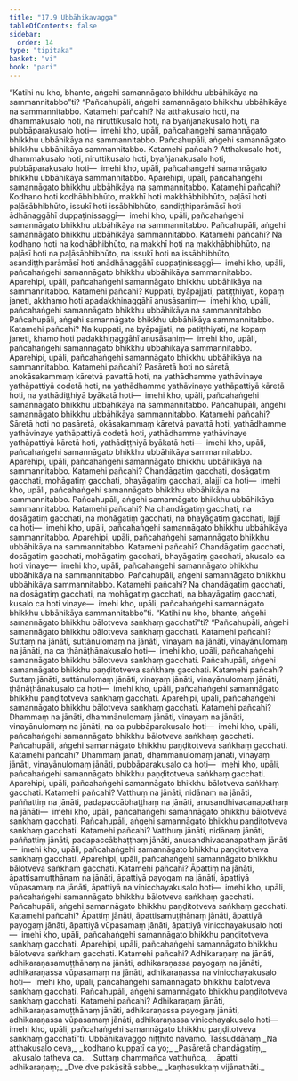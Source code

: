 ```yaml
---
title: "17.9 Ubbāhikavagga"
tableOfContents: false
sidebar:
  order: 14
type: "tipitaka"
basket: "vi"
book: "pari"
---
```



<DynamicBreadcrumb />

<Division number="455" book="pari" bookNo="5" page="342">

<Paragraph number="2107" book="pari">
“Katihi nu kho, bhante, aṅgehi samannāgato bhikkhu ubbāhikāya na sammannitabbo”ti?
</Paragraph>

<Paragraph number="2108" book="pari">
“Pañcahupāli, aṅgehi samannāgato bhikkhu ubbāhikāya na sammannitabbo. Katamehi pañcahi? Na atthakusalo hoti, na dhammakusalo hoti, na niruttikusalo hoti, na byañjanakusalo hoti, na pubbāparakusalo hoti—  imehi kho, upāli, pañcahaṅgehi samannāgato bhikkhu ubbāhikāya na sammannitabbo. Pañcahupāli, aṅgehi samannāgato bhikkhu ubbāhikāya sammannitabbo. Katamehi pañcahi? Atthakusalo hoti, dhammakusalo hoti, niruttikusalo hoti, byañjanakusalo hoti, pubbāparakusalo hoti—  imehi kho, upāli, pañcahaṅgehi samannāgato bhikkhu ubbāhikāya sammannitabbo.
</Paragraph>

<Paragraph number="2109" book="pari">
Aparehipi, upāli, pañcahaṅgehi samannāgato bhikkhu ubbāhikāya na sammannitabbo. Katamehi pañcahi? Kodhano hoti kodhābhibhūto, makkhī hoti makkhābhibhūto, paḷāsī hoti paḷāsābhibhūto, issukī hoti issābhibhūto, sandiṭṭhiparāmāsī hoti ādhānaggāhī duppaṭinissaggī—  imehi kho, upāli, pañcahaṅgehi samannāgato bhikkhu ubbāhikāya na sammannitabbo. Pañcahupāli, aṅgehi samannāgato bhikkhu ubbāhikāya sammannitabbo. Katamehi pañcahi? Na kodhano hoti na kodhābhibhūto, na makkhī hoti na makkhābhibhūto, na paḷāsī hoti na paḷāsābhibhūto, na issukī hoti na issābhibhūto, asandiṭṭhiparāmāsī hoti anādhānaggāhī suppaṭinissaggī—  imehi kho, upāli, pañcahaṅgehi samannāgato bhikkhu ubbāhikāya sammannitabbo.
</Paragraph>

<Paragraph number="2110" book="pari">
Aparehipi, upāli, pañcahaṅgehi samannāgato bhikkhu ubbāhikāya na sammannitabbo. Katamehi pañcahi? Kuppati, byāpajjati, patiṭṭhiyati, kopaṃ janeti, akkhamo hoti apadakkhiṇaggāhī anusāsaniṃ—  imehi kho, upāli, pañcahaṅgehi samannāgato bhikkhu ubbāhikāya na sammannitabbo. Pañcahupāli, aṅgehi samannāgato bhikkhu ubbāhikāya sammannitabbo. Katamehi pañcahi? Na kuppati, na byāpajjati, na patiṭṭhiyati, na kopaṃ janeti, khamo hoti padakkhiṇaggāhī anusāsaniṃ—  imehi kho, upāli, pañcahaṅgehi samannāgato bhikkhu ubbāhikāya sammannitabbo.
</Paragraph>

<Paragraph number="2111" book="pari">
Aparehipi, upāli, pañcahaṅgehi samannāgato bhikkhu ubbāhikāya na sammannitabbo. Katamehi pañcahi? Pasāretā hoti no sāretā, anokāsakammaṃ kāretvā pavattā hoti, na yathādhamme yathāvinaye yathāpattiyā codetā hoti, na yathādhamme yathāvinaye yathāpattiyā kāretā hoti, na yathādiṭṭhiyā byākatā hoti—  imehi kho, upāli, pañcahaṅgehi samannāgato bhikkhu ubbāhikāya na sammannitabbo. Pañcahupāli, aṅgehi samannāgato bhikkhu ubbāhikāya sammannitabbo. Katamehi pañcahi? Sāretā hoti no pasāretā, okāsakammaṃ kāretvā pavattā hoti, yathādhamme yathāvinaye yathāpattiyā codetā hoti, yathādhamme yathāvinaye yathāpattiyā kāretā hoti, yathādiṭṭhiyā byākatā hoti—  imehi kho, upāli, pañcahaṅgehi samannāgato bhikkhu ubbāhikāya sammannitabbo.
</Paragraph>

<Paragraph number="2112" book="pari">
Aparehipi, upāli, pañcahaṅgehi samannāgato bhikkhu ubbāhikāya na sammannitabbo. Katamehi pañcahi? Chandāgatiṃ gacchati, dosāgatiṃ gacchati, mohāgatiṃ gacchati, bhayāgatiṃ gacchati, alajjī ca hoti—  imehi kho, upāli, pañcahaṅgehi samannāgato bhikkhu ubbāhikāya na sammannitabbo. Pañcahupāli, aṅgehi samannāgato bhikkhu ubbāhikāya sammannitabbo. Katamehi pañcahi? Na chandāgatiṃ gacchati, na dosāgatiṃ gacchati, na mohāgatiṃ gacchati, na bhayāgatiṃ gacchati, lajjī ca hoti—  imehi kho, upāli, pañcahaṅgehi samannāgato bhikkhu ubbāhikāya sammannitabbo.
</Paragraph>

<Paragraph number="2113" book="pari">
Aparehipi, upāli, pañcahaṅgehi samannāgato bhikkhu ubbāhikāya na sammannitabbo. Katamehi pañcahi? Chandāgatiṃ gacchati, dosāgatiṃ gacchati, mohāgatiṃ gacchati, bhayāgatiṃ gacchati, akusalo ca hoti vinaye—  imehi kho, upāli, pañcahaṅgehi samannāgato bhikkhu ubbāhikāya na sammannitabbo. Pañcahupāli, aṅgehi samannāgato bhikkhu ubbāhikāya sammannitabbo. Katamehi pañcahi? Na chandāgatiṃ gacchati, na dosāgatiṃ gacchati, na mohāgatiṃ gacchati, na bhayāgatiṃ gacchati, kusalo ca hoti vinaye—  imehi kho, upāli, pañcahaṅgehi samannāgato bhikkhu ubbāhikāya sammannitabbo”ti.
</Paragraph>

</Division>
<Division number="456" book="pari" bookNo="5" page="344">

<Paragraph number="2114" book="pari">
“Katihi nu kho, bhante, aṅgehi samannāgato bhikkhu bālotveva saṅkhaṃ gacchatī”ti?
</Paragraph>

<Paragraph number="2115" book="pari">
“Pañcahupāli, aṅgehi samannāgato bhikkhu bālotveva saṅkhaṃ gacchati. Katamehi pañcahi? Suttaṃ na jānāti, suttānulomaṃ na jānāti, vinayaṃ na jānāti, vinayānulomaṃ na jānāti, na ca ṭhānāṭhānakusalo hoti—  imehi kho, upāli, pañcahaṅgehi samannāgato bhikkhu bālotveva saṅkhaṃ gacchati. Pañcahupāli, aṅgehi samannāgato bhikkhu paṇḍitotveva saṅkhaṃ gacchati. Katamehi pañcahi? Suttaṃ jānāti, suttānulomaṃ jānāti, vinayaṃ jānāti, vinayānulomaṃ jānāti, ṭhānāṭhānakusalo ca hoti—  imehi kho, upāli, pañcahaṅgehi samannāgato bhikkhu paṇḍitotveva saṅkhaṃ gacchati.
</Paragraph>

<Paragraph number="2116" book="pari">
Aparehipi, upāli, pañcahaṅgehi samannāgato bhikkhu bālotveva saṅkhaṃ gacchati. Katamehi pañcahi? Dhammaṃ na jānāti, dhammānulomaṃ jānāti, vinayaṃ na jānāti, vinayānulomaṃ na jānāti, na ca pubbāparakusalo hoti—  imehi kho, upāli, pañcahaṅgehi samannāgato bhikkhu bālotveva saṅkhaṃ gacchati. Pañcahupāli, aṅgehi samannāgato bhikkhu paṇḍitotveva saṅkhaṃ gacchati. Katamehi pañcahi? Dhammaṃ jānāti, dhammānulomaṃ jānāti, vinayaṃ jānāti, vinayānulomaṃ jānāti, pubbāparakusalo ca hoti—  imehi kho, upāli, pañcahaṅgehi samannāgato bhikkhu paṇḍitotveva saṅkhaṃ gacchati.
</Paragraph>

<Paragraph number="2117" book="pari">
Aparehipi, upāli, pañcahaṅgehi samannāgato bhikkhu bālotveva saṅkhaṃ gacchati. Katamehi pañcahi? Vatthuṃ na jānāti, nidānaṃ na jānāti, paññattiṃ na jānāti, padapaccābhaṭṭhaṃ na jānāti, anusandhivacanapathaṃ na jānāti—  imehi kho, upāli, pañcahaṅgehi samannāgato bhikkhu bālotveva saṅkhaṃ gacchati. Pañcahupāli, aṅgehi samannāgato bhikkhu paṇḍitotveva saṅkhaṃ gacchati. Katamehi pañcahi? Vatthuṃ jānāti, nidānaṃ jānāti, paññattiṃ jānāti, padapaccābhaṭṭhaṃ jānāti, anusandhivacanapathaṃ jānāti—  imehi kho, upāli, pañcahaṅgehi samannāgato bhikkhu paṇḍitotveva saṅkhaṃ gacchati.
</Paragraph>

<Paragraph number="2118" book="pari">
Aparehipi, upāli, pañcahaṅgehi samannāgato bhikkhu bālotveva saṅkhaṃ gacchati. Katamehi pañcahi? Āpattiṃ na jānāti, āpattisamuṭṭhānaṃ na jānāti, āpattiyā payogaṃ na jānāti, āpattiyā vūpasamaṃ na jānāti, āpattiyā na vinicchayakusalo hoti—  imehi kho, upāli, pañcahaṅgehi samannāgato bhikkhu bālotveva saṅkhaṃ gacchati. Pañcahupāli, aṅgehi samannāgato bhikkhu paṇḍitotveva saṅkhaṃ gacchati. Katamehi pañcahi? Āpattiṃ jānāti, āpattisamuṭṭhānaṃ jānāti, āpattiyā payogaṃ jānāti, āpattiyā vūpasamaṃ jānāti, āpattiyā vinicchayakusalo hoti—  imehi kho, upāli, pañcahaṅgehi samannāgato bhikkhu paṇḍitotveva saṅkhaṃ gacchati.
</Paragraph>

<Paragraph number="2119" book="pari">
Aparehipi, upāli, pañcahaṅgehi samannāgato bhikkhu bālotveva saṅkhaṃ gacchati. Katamehi pañcahi? Adhikaraṇaṃ na jānāti, adhikaraṇasamuṭṭhānaṃ na jānāti, adhikaraṇassa payogaṃ na jānāti, adhikaraṇassa vūpasamaṃ na jānāti, adhikaraṇassa na vinicchayakusalo hoti—  imehi kho, upāli, pañcahaṅgehi samannāgato bhikkhu bālotveva saṅkhaṃ gacchati. Pañcahupāli, aṅgehi samannāgato bhikkhu paṇḍitotveva saṅkhaṃ gacchati. Katamehi pañcahi? Adhikaraṇaṃ jānāti, adhikaraṇasamuṭṭhānaṃ jānāti, adhikaraṇassa payogaṃ jānāti, adhikaraṇassa vūpasamaṃ jānāti, adhikaraṇassa vinicchayakusalo hoti—  imehi kho, upāli, pañcahaṅgehi samannāgato bhikkhu paṇḍitotveva saṅkhaṃ gacchatī”ti.

</Paragraph>
</Division>

<Paragraph number="2120" type="center" book="pari">
Ubbāhikavaggo niṭṭhito navamo.



</Paragraph>

<Paragraph number="2121" type="center" book="pari">
Tassuddānaṃ


</Paragraph>

<Paragraph number="2122" type="verses" book="pari">
_Na atthakusalo ceva,_  
_kodhano kuppatī ca yo;_  
_Pasāretā chandāgatiṃ,_  
_akusalo tatheva ca._  

</Paragraph>

<Paragraph number="2123" type="verses" book="pari">
_Suttaṃ dhammañca vatthuñca,_  
_āpatti adhikaraṇaṃ;_  
_Dve dve pakāsitā sabbe,_  
_kaṇhasukkaṃ vijānathāti._
</Paragraph>